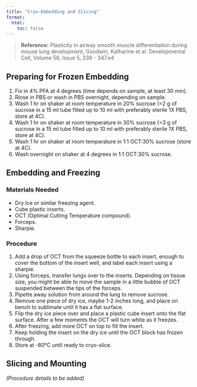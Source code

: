 ```yaml
---
title: "Cryo-Embedding and Slicing"
format:
  html:
    toc: false
---
```


> **Reference:** Plasticity in airway smooth muscle differentiation during mouse lung development, Goodwin, Katharine et al. Developmental Cell, Volume 58, Issue 5, 338 - 347.e4

## Preparing for Frozen Embedding

1.  Fix in 4% PFA at 4 degrees (time depends on sample, at least 30 min).
2.  Rinse in PBS or wash in PBS overnight, depending on sample.
3.  Wash 1 hr on shaker at room temperature in 20% sucrose (=2 g of sucrose in a 15 ml tube filled up to 10 ml with preferably sterile 1X PBS, store at 4C).
4.  Wash 1 hr on shaker at room temperature in 30% sucrose (=3 g of sucrose in a 15 ml tube filled up to 10 ml with preferably sterile 1X PBS, store at 4C).
5.  Wash 1 hr on shaker at room temperature in 1:1 OCT:30% sucrose (store at 4C).
6.  Wash overnight on shaker at 4 degrees in 1:1 OCT:30% sucrose.

## Embedding and Freezing

### Materials Needed
- Dry Ice or similar freezing agent.
- Cube plastic inserts.
- OCT (Optimal Cutting Temperature compound).
- Forceps.
- Sharpie.

### Procedure

1.  Add a drop of OCT from the squeeze bottle to each insert, enough to cover the bottom of the insert well, and label each insert using a sharpie.
2.  Using forceps, transfer lungs over to the inserts. Depending on tissue size, you might be able to move the sample in a little bubble of OCT suspended between the tips of the forceps.
3.  Pipette away solution from around the lung to remove sucrose.
4.  Remove one piece of dry ice, maybe 1-2 inches long, and place on bench to sublimate until it has a flat surface.
5.  Flip the dry ice piece over and place a plastic cube insert onto the flat surface. After a few moments the OCT will turn white as it freezes.
6.  After freezing, add more OCT on top to fill the insert.
7.  Keep holding the insert on the dry ice until the OCT block has frozen through.
8.  Store at -80°C until ready to cryo-slice.

## Slicing and Mounting

*(Procedure details to be added)*
